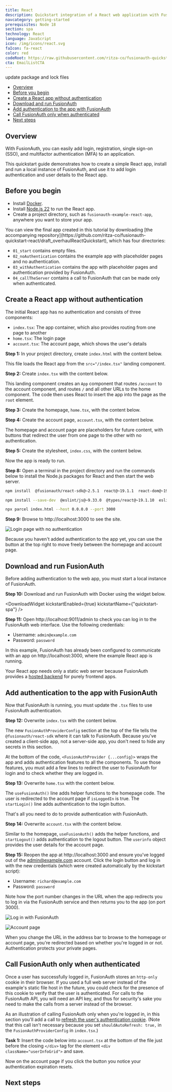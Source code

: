 ```yaml
---
title: React
description: Quickstart integration of a React web application with FusionAuth
navcategory: getting-started
prerequisites: Node 18
section: spa
technology: React
language: JavaScript
icon: /img/icons/react.svg
faIcon: fa-react
color: red
codeRoot: https://raw.githubusercontent.com/ritza-co/fusionauth-quickstart-react/draft_overhaulReactQuickstart
cta: EmailListCTA
---
```


update package and lock files

- [Overview](#overview)
- [Before you begin](#before-you-begin)
- [Create a React app without authentication](#create-a-react-app-without-authentication)
- [Download and run FusionAuth](#download-and-run-fusionauth)
- [Add authentication to the app with FusionAuth](#add-authentication-to-the-app-with-fusionauth)
- [Call FusionAuth only when authenticated](#call-fusionauth-only-when-authenticated)
- [Next steps](#next-steps)



## Overview

With FusionAuth, you can easily add login, registration, single sign-on (SSO), and multifactor authentication (MFA) to an application.

This quickstart guide demonstrates how to create a simple React app, install and run a local instance of FusionAuth, and use it to add login authentication and user details to the React app.

## Before you begin

- Install [Docker](https://www.docker.com).
- Install [Node.js 22](https://nodejs.org/en) to run the React app.
- Create a project directory, such as `fusionauth-example-react-app`, anywhere you want to store your app.

<Aside type="note">
You can view the final app created in this tutorial by downloading [the accompanying repository](https://github.com/ritza-co/fusionauth-quickstart-react/draft_overhaulReactQuickstart), which has four directories:

- `01_start` contains empty files.
- `02_noAuthentication` contains the example app with placeholder pages and no authentication.
- `03_withAuthentication` contains the app with placeholder pages and authentication provided by FusionAuth.
- `04_callTheServer` contains a call to FusionAuth that can be made only when authenticated.
</Aside>

## Create a React app without authentication

The initial React app has no authentication and consists of three components:

- `index.tsx`: The app container, which also provides routing from one page to another
- `home.tsx`: The login page
- `account.tsx`: The account page, which shows the user's details

**Step 1:** In your project directory, create `index.html` with the content below.

<RemoteCode url="https://raw.githubusercontent.com/ritza-co/fusionauth-quickstart-react/draft_overhaulReactQuickstart/1_noAuthentication/index.html" lang="tsx"/>

This file loads the React app from the `src="/index.tsx"` landing component.

**Step 2:** Create `index.tsx` with the content below.

<RemoteCode url="https://raw.githubusercontent.com/ritza-co/fusionauth-quickstart-react/draft_overhaulReactQuickstart/1_noAuthentication/index.tsx" lang="tsx"/>

This landing component creates an `App` component that routes `/account` to the account component, and routes `/` and all other URLs to the home component. The code then uses React to insert the app into the page as the `root` element.

**Step 3:** Create the homepage, `home.tsx`, with the content below.

<RemoteCode url="https://raw.githubusercontent.com/ritza-co/fusionauth-quickstart-react/draft_overhaulReactQuickstart/1_noAuthentication/home.tsx" lang="tsx"/>

**Step 4:** Create the account page, `account.tsx`, with the content below.

<RemoteCode url="https://raw.githubusercontent.com/ritza-co/fusionauth-quickstart-react/draft_overhaulReactQuickstart/1_noAuthentication/account.tsx" lang="tsx"/>

The homepage and account page are placeholders for future content, with buttons that redirect the user from one page to the other with no authentication.

**Step 5:** Create the stylesheet, `index.css`, with the content below.

<RemoteCode url="https://raw.githubusercontent.com/ritza-co/fusionauth-quickstart-react/draft_overhaulReactQuickstart/1_noAuthentication/index.css" lang="css"/>

Now the app is ready to run.

**Step 8:** Open a terminal in the project directory and run the commands below to install the Node.js packages for React and then start the web server.

```sh
npm install  @fusionauth/react-sdk@~2.5.1  react@~19.1.1  react-dom@~19.1.1  react-router-dom@6.7.0

npm install --save-dev  @eslint/js@~9.33.0  @types/react@~19.1.10  eslint@~9.33.0  typescript@~5.9.2  typescript-eslint@~8.40.0  parcel@~2.15.4

npx parcel index.html --host 0.0.0.0 --port 3000
```

**Step 9:** Browse to http://localhost:3000 to see the site.

![Login page with no authentication](../../../public/img/quickstarts/quickstart-javascript-react-web/login.webp)

Because you haven't added authentication to the app yet, you can use the button at the top right to move freely between the homepage and account page.

## Download and run FusionAuth

Before adding authentication to the web app, you must start a local instance of FusionAuth.

**Step 10:** Download and run FusionAuth with Docker using the widget below.

<DownloadWidget kickstartEnabled={true} kickstartName={"quickstart-spa"} />

**Step 11:** Open http://localhost:9011/admin to check you can log in to the FusionAuth web interface. Use the following credentials:

- Username: `admin@example.com`
- Password: `password`

<Aside type="note">
In this example, FusionAuth has already been configured to communicate with an app on http://localhost:3000, where the example React app is running.

Your React app needs only a static web server because FusionAuth provides a [hosted backend](https://fusionauth.io/docs/apis/hosted-backend) for purely frontend apps.
</Aside>

## Add authentication to the app with FusionAuth

Now that FusionAuth is running, you must update the `.tsx` files to use FusionAuth authentication.

**Step 12:** Overwrite `index.tsx` with the content below.

<RemoteCode url="https://raw.githubusercontent.com/ritza-co/fusionauth-quickstart-react/draft_overhaulReactQuickstart/2_withAuthentication/index.tsx" lang="tsx"/>

The new `FusionAuthProviderConfig` section at the top of the file tells the `@fusionauth/react-sdk` where it can talk to FusionAuth. Because you've created a client-side app, not a server-side app, you don't need to hide any secrets in this section.

At the bottom of the code, `<FusionAuthProvider {...config}>` wraps the app and adds authentication features to all the components. To use those features, you must add a few lines to redirect the user to FusionAuth for login and to check whether they are logged in.

**Step 13:** Overwrite `home.tsx` with the content below.

<RemoteCode url="https://raw.githubusercontent.com/ritza-co/fusionauth-quickstart-react/draft_overhaulReactQuickstart/2_withAuthentication/home.tsx" lang="tsx"/>

The `useFusionAuth()` line adds helper functions to the homepage code. The user is redirected to the account page if `isLoggedIn` is true. The `startLogin()` line adds authentication to the login button.

That's all you need to do to provide authentication with FusionAuth.

**Step 14:** Overwrite `account.tsx` with the content below.

<RemoteCode url="https://raw.githubusercontent.com/ritza-co/fusionauth-quickstart-react/draft_overhaulReactQuickstart/2_withAuthentication/account.tsx" lang="tsx"/>

Similar to the homepage, `useFusionAuth()` adds the helper functions, and `startLogout()` adds authentication to the logout button. The `userinfo` object provides the user details for the account page.

**Step 15:** Reopen the app at http://localhost:3000 and ensure you've logged out of the admin@example.com account. Click the login button and log in with the new credentials (which were created automatically by the kickstart script):

- Username: `richard@example.com`
- Password: `password`

Note how the port number changes in the URL when the app redirects you to log in via the FusionAuth service and then returns you to the app (on port 3000).

![Log in with FusionAuth](../../../public/img/quickstarts/quickstart-javascript-react-web/fa.webp)

![Account page](../../../public/img/quickstarts/quickstart-javascript-react-web/account.webp)

When you change the URL in the address bar to browse to the homepage or account page, you're redirected based on whether you're logged in or not. Authentication protects your private pages.

## Call FusionAuth only when authenticated

Once a user has successfully logged in, FusionAuth stores an `http-only` cookie in their browser. If you used a full web server instead of the example's static file host in the future, you could check for the presence of this cookie to verify that the user is authenticated. For calls to the FusionAuth API, you will need an API key, and thus for security's sake you need to make the calls from a server instead of the browser.

As an illustration of calling FusionAuth only when you're logged in, in this section you'll add a call to [refresh the user's authentication cookie](https://fusionauth.io/docs/apis/hosted-backend#refresh). (Note that this call isn't necessary because you set `shouldAutoRefresh: true,` in the `FusionAuthProviderConfig` in `index.tsx`.)

**Task 1:** Insert the code below into `account.tsx` at the bottom of the file just before the closing `</div>` tag for the element `<div className="userInfoGrid">` and save.

<RemoteCode url="https://raw.githubusercontent.com/ritza-co/fusionauth-quickstart-react/draft_overhaulReactQuickstart/04_callTheServer/account.tsx" lang="tsx" tags="fusionauth"/>

Now on the account page if you click the button you notice your authentication expiration resets.

## Next steps

<NextSteps />
